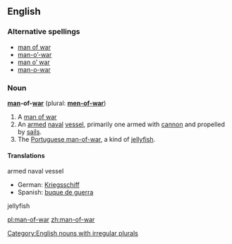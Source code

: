 ==English==

===Alternative spellings===
*[[man of war]]
*[[man-o'-war|man-o’-war]]
*[[man o' war|man o’ war]]
*[[man-o-war]]

===Noun===
[[Category:English nouns with irregular plurals]]
'''[[man]]-of-[[war]]''' (plural: '''[[men-of-war]]''')
# A   [[man of war]]
# An [[armed]] [[naval]] [[vessel]], primarily one armed with [[cannon]] and propelled by [[sail]]s.
# The [[Portuguese man-of-war]], a kind of [[jellyfish]].

====Translations====
;armed naval vessel
*German: [[Kriegsschiff]] {{n}}
*Spanish: [[buque de guerra]] {{m}}

;jellyfish

[[pl:man-of-war]]
[[zh:man-of-war]]